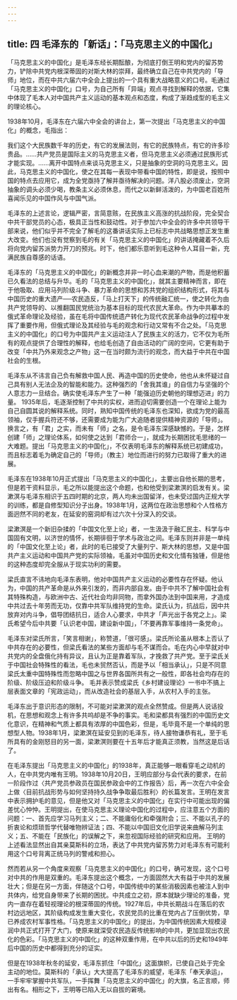 ```yaml
---
---
---
```

title: 四  毛泽东的「新话」：「马克思主义的中国化」
---

「马克思主义的中国化」是毛泽东经长期酝酿，为彻底打倒王明和党内的留苏势力，铲除中共党内根深蒂固的对斯大林的崇拜，最终确立自己在中共党内的「导师」地位，而在中共六届六中全会上提出的一个具有重大战略意义的口号。毛通过「马克思主义的中国化」口号，为自己所有「异端」观点寻找到解释的依据，它集中体现了毛本人对中国共产主义运动的基本观点和态度，构成了渐趋成型的毛主义的理论核心。

1938年10月，毛泽东在六届六中全会的讲台上，第一次提出「马克思主义的中国化」的概念，毛指出：

我们这个大民族数千年的历史，有它的发展法则，有它的民族特点，有它的许多珍贵品。……共产党员是国际主义的马克思主义者，但马克思主义必须通过民族形式才能实现。……离开中国特点来谈马克思主义，只是抽象的空洞的马克思主义。因此，马克思主义的中国化，使之在其每一表现中带看中国的特性，即是说，按照中国的特点去应用它，成为全党亟持了解并亟待解决的问题。洋八股必须废止，空洞抽象的调头必须少喝，教条主义必须休息，而代之以新鲜活泼的，为中国老百姓所喜闻乐见的中国作风与中国气派。 

毛泽东的上述言论，逻辑严密，言简意赅，在民族主义高涨的抗战阶段，完全契合中共干部党员的心态，极具正当性和鼓动性。对于参加六中全会的许多中共领导干部来说，他们似乎并不完全了解毛的这番讲话实际上已标志中共战略思想正发生重大改变。他们也没有觉察到毛的有关「马克思主义的中国化」的讲话掩藏着不久后将向党内留苏派势力开刀的预兆。时下，他们都乐意听到毛这种令人耳目一新，充满民族自尊感的话语。

毛泽东的「马克思主义的中国化」的新概念并非一时心血来潮的产物，而是他积蓄已久看法的总结与升华。毛的「马克思主义的中国化」，就其主要精神而言，即在于他吸取、应用马列阶级斗争、暴力革命的思想和苏共党的组织结构形式，将其与中国历史的重大遗产──农民造反，「马上打天下」的传统融汇统一，使之转化为由共产党领导的、以推翻国民党统治为基本目标的现代农民大革命。作为中共摹本的俄式革命理论及经验，虽在毛将中国传统遗产转化为现代农民革命战争的过程中发挥了重要作用，但俄式理论及其经验与毛的观念和行动又常有不合之处。「马克思主义的中国化」的口号为中国共产主义运动注人了民族主义的活力，它不仅为毛所有的观点提供了合理性的解释，也给毛创造了自由活动的广阔的空间，它更有助于改变「中共乃外来观念之产物」这一在当时颇为流行的观念，而大益于中共在中国社会的生根。

毛泽东从不讳言自己负有解救中国人民、再造中国的历史使命，他也从未怀疑过自己具有别人无法企及的智能和能力。这种强烈的「舍我其谁」的自信力与坚强的个人意志力一旦结合。确实使毛泽东产生了一种「能强迫历史朝他的理想迈进」的力量。    1935年后，毛逐渐控制了中共的实权，进而迫切需要创造一个在理论上能为自己自圆其说的解释系统。同时，熟知中国传统的毛泽东也深知，欲成为党的最高领袖，仅手握兵符还不够，还需要成为能为广大追随者提供精神资源的「导师」。换言之，有「君」之实，而未有「师」之名，是令毛泽东深感缺憾的。于是，怎样创建「师」之理论体系，如何使之达到「君师合一」，就成为长期困扰毛思绪的一大难题。提出「马克思主义的中国化」，不仅表明毛泽东的解释系统已初建成功，而且标志着毛为确定自己的「导师」（教主）地位而进行的努力已取得了重大的进展。

毛泽东在1938年10月正式提出「马克思主义的中国化」，主要出自他长期的思考，但是若干资料显示，毛之所以能提出这个命题，也和他受到梁漱溟的启发有关。梁漱溟与毛泽东相识于五四时期的北京，两人均未出国留洋，也未受过国内正规大学的训练，都是自修型知识分子出身。1938年1月，这两位在政治思想和个人性格方面迥然不同的老友，在延安的窑洞却有过六次十分深入的交谈。 

梁漱溟是一个新旧杂揉的「中国文化至上论」者，一生汲汲于融汇民主、科学与中国固有文明，以济世的情怀，长期徘徊于学术与政治之间。毛泽东则并非是一单纯的「中国文化至上论」者，此时的毛已接受了大量列宁、斯大林的思想，又是中国共产主义运动和中国共产党的实际领袖，毛虽对中国历史和文化情有独锺，但是他的这种态度却完全服从于现实功利的需要。

梁氏直言不讳地向毛泽东表明，他对中国共产主义运动的必要性存在怀疑。他认为，中国的共产革命是从外来引发的，而非内部自发。由于中共不了解中国社会有其特殊构造，与欧洲中古、近代社会均非同物，而拿外国办法到中国来用，才造成中共过去十年劳而无功，仅靠中共军队维持党的生命。梁氏认为，抗战后，因中共放弃对内斗争，倡导团结抗日，适合人心要求，中共才「声光出于各党之上」。梁氏希望今后中共要「认识老中国，建设新中国」，「不要再靠军事维持一条党命」。 

毛泽东对梁氏所言，「笑言相谢」，称赞道，「很可感」。梁氏所论虽从根本上否认了中共存在的必要性，但梁氏看法的某些方面却与毛不谋而合。毛在内心中早就对中共党内的全盘俄化持有异议，且认为正是靠着军队，才挽救了共产党。至于梁氏关于中国社会特殊性的看法，毛也未贸然否认，而是予以「相当承认」，只是不同意梁氏太重中国特殊性而忽略中国之与世界各国所共有之一般性，即各社会均存在的阶级、阶级压迫和阶级斗争。 毛并表示赞成梁氏《乡村建设理论》一书中不搞上层表面文章的「宪政运动」，而从改造社会的基层入手，从农村入手的主张。  

毛泽东出于意识形态的限制，不可能对梁漱溟的观点全然赞成。但是两人说话投机，在思想和观念上有许多共呜却是不争的事实。毛和梁都具有强烈的中国历史文化意识，在精神和气质上都具有浓厚的中国色彩，但是，毛毕竟不是一个单纯的思想型人物。1938年1月，梁漱溟在延安见到的毛泽东，待人接物谦恭有礼，至于毛所具有的金刚怒目的另一面，梁漱溟则要在十五年后才能真正须教，当然这是后话了。

在毛泽东提出「马克思主义的中国化」的1938年，真正能够一眼看穿毛之动机的人，在中共党内唯有王明。1938年10月20日，王明应部分与会代表的要求，在前一阶段作过〈共产党员参政员在国民参政会中的工作报告〉后，再一次在六中全会上做〈目前抗战形势与如何坚持持久战争争取最后胜利〉的长篇发言。王明在发言中表示拥护毛的意见，但是他又对「马克思主义的中国化」在实行中可能出现的偏差忧心忡忡。王明提出，在使马克思主义理论中国化的过程中，应注意五个方面的问题：一、首先应学习马列主义；二、不能庸俗化和牵强附会；三、不能以孔子的折衷论和烦琐哲学代替唯物辨证法；四、不能以中国旧文化旧学说来曲解马列主义；五、不能在「民族化」的误解之下，来忽视国际经验的研究和应用。 王明的上述看法显然出自其亲莫斯科的立场，表达了中共党内留苏势力对毛泽东有可能利用这个口号背离正统马列的警戒和担心。

然而若从另一个角度来观察「马克思主义的中国化」的口号，确可发现，这个口号对中共的作用是双重的。毛泽东提出这个概念，一方面固然大大有益于中共的发展壮大；但是在另一方面，伴随这个口号，中国传统中的某些消极因素也被注人到中共体内，给党自身带来了长期的困扰。中共成立之初，原本就缺少理论的准备，党内一直存在着轻视理论的根深蒂固的传统。1927年后，中共长期战斗在落后的农村边远地区，其阶级构成发生重大变化，农民党员的比重在党内占了压倒优势，早已养成农村军事性格。「马克思主义的中国化」的提出，为中国传统因素大规模浸润中共正式打开了大门，使原来就深受农民造反传统影响的中共，更加显现出农民化的色彩。「马克思主义的中国化」的这种双重作用，在中共以后的历史和1949年后中国的历史中都得到充分的证实。

但是在1938年秋冬的延安，毛泽东抓住「中国化」这面旗帜，已使自己处于完全主动的地位。莫斯科的「承认」大大提高了毛泽东的威望，毛泽东「奉天承运」，一手牢牢掌握中共军队，一手挥舞「马克思主义的中国化」的大旗，名正言顺，师出有名。相形之下，王明等已陷入无以自拔的窘境。
